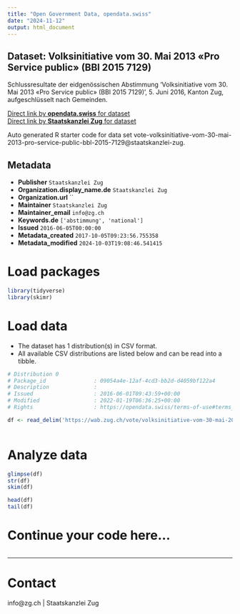 ```yaml
---
title: "Open Government Data, opendata.swiss"
date: "2024-11-12"
output: html_document
---
```


## Dataset: Volksinitiative vom 30. Mai 2013 «Pro Service public» (BBl 2015 7129)

Schlussresultate der eidgenössischen Abstimmung 'Volksinitiative vom 30. Mai 2013 «Pro Service public» (BBl 2015 7129)', 5. Juni 2016, Kanton Zug, aufgeschlüsselt nach Gemeinden.

[Direct link by **opendata.swiss** for dataset](https://opendata.swiss/de/dataset/volksinitiative-vom-30-mai-2013-pro-service-public-bbl-2015-7129)<br>
[Direct link by **Staatskanzlei Zug** for dataset](https://wab.zug.ch/vote/volksinitiative-vom-30-mai-2013-pro-service-public-bbl-2015-7129/data)

Auto generated R starter code for data set vote-volksinitiative-vom-30-mai-2013-pro-service-public-bbl-2015-7129@staatskanzlei-zug.

## Metadata

- **Publisher** `Staatskanzlei Zug`
- **Organization.display_name.de** `Staatskanzlei Zug`
- **Organization.url** ``
- **Maintainer** `Staatskanzlei Zug`
- **Maintainer_email** `info@zg.ch`
- **Keywords.de** `['abstimmung', 'national']`
- **Issued** `2016-06-05T00:00:00`
- **Metadata_created** `2017-10-05T09:23:56.755358`
- **Metadata_modified** `2024-10-03T19:08:46.541415`


# Load packages

```r

library(tidyverse)
library(skimr)

```

# Load data

-   The dataset has 1 distribution(s) in CSV format.
-   All available CSV distributions are listed below and can be read into a tibble.

```r

# Distribution 0
# Package_id               : 09054a4e-12af-4cd3-bb2d-d4059bf122a4
# Description              : 
# Issued                   : 2016-06-01T09:43:59+00:00
# Modified                 : 2022-01-19T06:36:25+00:00
# Rights                   : https://opendata.swiss/terms-of-use#terms_by

df <- read_delim('https://wab.zug.ch/vote/volksinitiative-vom-30-mai-2013-pro-service-public-bbl-2015-7129/data-csv')



```

# Analyze data

```r

glimpse(df)
str(df)
skim(df)

head(df)
tail(df)

```

# Continue your code here...

```r

```

------------------------------------------------------------------------

# Contact

info@zg.ch | Staatskanzlei Zug
